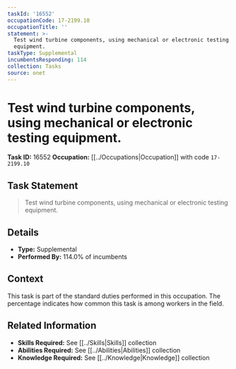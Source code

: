 ```yaml
---
taskId: '16552'
occupationCode: 17-2199.10
occupationTitle: ''
statement: >-
  Test wind turbine components, using mechanical or electronic testing
  equipment.
taskType: Supplemental
incumbentsResponding: 114
collection: Tasks
source: onet
---
```

# Test wind turbine components, using mechanical or electronic testing equipment.

**Task ID:** 16552
**Occupation:** [[../Occupations|Occupation]] with code `17-2199.10`

## Task Statement

> Test wind turbine components, using mechanical or electronic testing equipment.

## Details

- **Type:** Supplemental
- **Performed By:** 114.0% of incumbents

## Context

This task is part of the standard duties performed in this occupation. The percentage indicates how common this task is among workers in the field.

## Related Information

- **Skills Required:** See [[../Skills|Skills]] collection
- **Abilities Required:** See [[../Abilities|Abilities]] collection
- **Knowledge Required:** See [[../Knowledge|Knowledge]] collection
